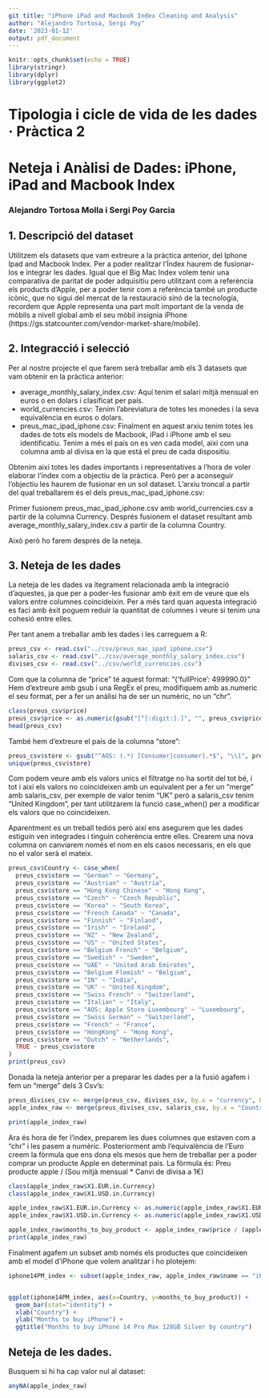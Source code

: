 ```yaml
---
git title: "iPhone iPad and Macbook Index Cleaning and Analysis"
author: "Alejandro Tortosa, Sergi Poy"
date: '2023-01-12'
output: pdf_document
---
```


```r
knitr::opts_chunk$set(echo = TRUE)
library(stringr)
library(dplyr)
library(ggplot2)
```

# Tipologia i cicle de vida de les dades · Pràctica 2
# Neteja i Anàlisi de Dades: iPhone, iPad and Macbook Index
### Alejandro Tortosa Molla i Sergi Poy Garcia

## 1. Descripció del dataset
Utilitzem els datasets que vam extreure a la pràctica anterior, del Iphone Ipad and Macbook Index.
Per a poder realitzar l'Índex haurem de fusionar-los e integrar les dades.
Igual que el Big Mac Index volem tenir una comparativa de paritat de poder adquisitiu pero utilitzant com a referència els products d’Apple, per a poder tenir com a referència també un producte icònic, que no sigui del mercat de la restauració sinó de la tecnología, recordem que Apple representa una part molt important de la venda de mòbils a nivell global amb el seu mòbil insígnia iPhone (https://gs.statcounter.com/vendor-market-share/mobile).

## 2. Integracció i selecció

Per al nostre projecte el que farem serà treballar amb els 3 datasets que vam obtenir en la pràctica anterior:


- average_monthly_salary_index.csv: Aquí tenim el salari mitjà mensual en euros o en dolars i clasificat per país.
- world_currencies.csv: Tenim l’abreviatura de totes les monedes i la seva equivalència en euros o dolars.
- preus_mac_ipad_iphone.csv: Finalment en aquest arxiu tenim totes les dades de tots els models de Macbook, iPad i iPhone amb el seu identificatiu. Tenim a més el país on es ven cada model, així com una columna amb al divisa en la que está el preu de cada dispositiu.

Obtenim així totes les dades importants i representatives a l’hora de voler elaborar l’índex com a objectiu de la pràctica.
Però per a aconseguir l'objectiu les haurem de fusionar en un sol dataset. L'arxiu troncal a partir del qual treballarem és el dels preus_mac_ipad_iphone.csv:

Primer fusionem preus_mac_ipad_iphone.csv amb world_currencies.csv a partir de la columna Currency.
Després fusionem el dataset resultant amb average_monthly_salary_index.csv a partir de la columna Country.

Això però ho farem després de la neteja.


## 3. Neteja de les dades

La neteja de les dades va ítegrament relacionada amb la integració d'aquestes, ja que per a poder-les fusionar amb èxit em de veure que els valors entre columnes coincideixin. Per a més tard quan aquesta integració es faci amb èxit poguem reduir la quantitat de columnes i veure si tenim una cohesió entre elles.



Per tant anem a treballar amb les dades i les carreguem a R:
```r
preus_csv <- read.csv("../csv/preus_mac_ipad_iphone.csv")
salaris_csv <- read.csv("../csv/average_monthly_salary_index.csv")
divises_csv <- read.csv("../csv/world_currencies.csv")  
```


Com que la columna de "price" té aquest format: "{'fullPrice': 499990.0}"
Hem d'extreure amb gsub i una RegEx el preu, modifiquem amb as.numeric el seu format, per a fer un anàlisi ha de ser un numèric, no un "chr".
```r
class(preus_csv$price)
preus_csv$price <- as.numeric(gsub("[^[:digit:].]", "", preus_csv$price))
head(preus_csv)
```

També hem d'extreure el país de la columna "store":

```r
preus_csv$store <- gsub("^AOS: (.*) [Consumer|consumer].*$", "\\1", preus_csv$store)
unique(preus_csv$store)
```
Com podem veure amb els valors unics el filtratge no ha sortit del tot bé, i tot i així els valors no coincideixen amb un equivalent per a fer un "merge" amb salaris_csv, per exemple de valor tenim "UK" però a salaris_csv tenim "United Kingdom", per tant utilitzarem la funció case_when() per a modificar els valors que no coincideixen.

Aparentment es un treball tediós però així ens asegurem que les dades estiguin ven integrades i tinguin coherència entre elles. 
Crearem una nova columna on canviarem només el nom en els casos necessaris, en els que no el valor serà el mateix.

```r
preus_csv$Country <- case_when(
  preus_csv$store == "German" ~ "Germany",
  preus_csv$store == "Austrian" ~ "Austria",
  preus_csv$store == "Hong Kong Chinese" ~ "Hong Kong",
  preus_csv$store == "Czech" ~ "Czech Republic",
  preus_csv$store == "Korea" ~ "South Korea",
  preus_csv$store == "French Canada" ~ "Canada",
  preus_csv$store == "Finnish" ~ "Finland",
  preus_csv$store == "Irish" ~ "Ireland",
  preus_csv$store == "NZ" ~ "New Zealand",
  preus_csv$store == "US" ~ "United States",
  preus_csv$store == "Belgium French" ~ "Belgium",
  preus_csv$store == "Swedish" ~ "Sweden",
  preus_csv$store == "UAE" ~ "United Arab Emirates",
  preus_csv$store == "Belgium Flemish" ~ "Belgium",
  preus_csv$store == "IN" ~ "India",
  preus_csv$store == "UK" ~ "United Kingdom",
  preus_csv$store == "Swiss French" ~ "Switzerland",
  preus_csv$store == "Italian" ~ "Italy",
  preus_csv$store == "AOS: Apple Store Luxembourg" ~ "Luxembourg",
  preus_csv$store == "Swiss German" ~ "Switzerland",
  preus_csv$store == "French" ~ "France",
  preus_csv$store == "HongKong" ~ "Hong Kong",
  preus_csv$store == "Dutch" ~ "Netherlands",
  TRUE ~ preus_csv$store
)
print(preus_csv)
```

Donada la neteja anterior per a preparar les dades per a la fusió agafem i fem un "merge" dels 3 Csv's:
```r
preus_divises_csv <- merge(preus_csv, divises_csv, by.x = "currency", by.y = "Currency")
apple_index_raw <- merge(preus_divises_csv, salaris_csv, by.x = "Country", by.y = "Country")

print(apple_index_raw)

```


Ara és hora de fer l'index, preparem les dues columnes que estaven com a "chr" i les pasem a numèric. Posteriorment amb l'equivalència de l'Euro creem la fòrmula que ens dona els mesos que hem de treballar per a poder comprar un producte Apple en determinat pais.
La fòrmula és:
Preu producte apple / (Sou mitjà mensual * Canvi de divisa a 1€)
```r
class(apple_index_raw$X1.EUR.in.Currency)
class(apple_index_raw$X1.USD.in.Currency)

apple_index_raw$X1.EUR.in.Currency <- as.numeric(apple_index_raw$X1.EUR.in.Currency)
apple_index_raw$X1.USD.in.Currency <- as.numeric(apple_index_raw$X1.USD.in.Currency)

apple_index_raw$months_to_buy_product <- apple_index_raw$price / (apple_index_raw$EUR.Average.Monthly.Salary * apple_index_raw$X1.EUR.in.Currency)
print(apple_index_raw)
```

Finalment agafem un subset amb només els productes que coincideixen amb el model d'iPhone que volem analitzar i ho plotejem:
```r
iphone14PM_index <- subset(apple_index_raw, apple_index_raw$name == "iPhone 14 Pro Max 128GB Silver")


ggplot(iphone14PM_index, aes(x=Country, y=months_to_buy_product)) + 
  geom_bar(stat="identity") +
  xlab("Country") +
  ylab("Months to buy iPhone") +
  ggtitle("Months to buy iPhone 14 Pro Max 128GB Silver by country")
```


## Neteja de les dades.
Busquem si hi ha cap valor nul al dataset:
```r
anyNA(apple_index_raw)
```

